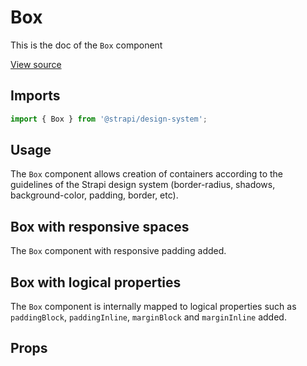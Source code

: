 

<Meta of={BoxStories} />

# Box

This is the doc of the `Box` component

[View source](https://github.com/strapi/design-system/tree/main/packages/design-system/src/Box)

## Imports

```js
import { Box } from '@strapi/design-system';
```

## Usage

The `Box` component allows creation of containers according to the guidelines of the Strapi design system
(border-radius, shadows, background-color, padding, border, etc).

<Canvas of={BoxStories.Base} />

## Box with responsive spaces

The `Box` component with responsive padding added.

<Canvas of={BoxStories.ResponsiveSpaces} />

## Box with logical properties

The `Box` component is internally mapped to logical properties such as `paddingBlock`, `paddingInline`, `marginBlock`
and `marginInline` added.

<Canvas of={BoxStories.LogicalProperties} />

## Props

<ArgTypes of={Box} />
